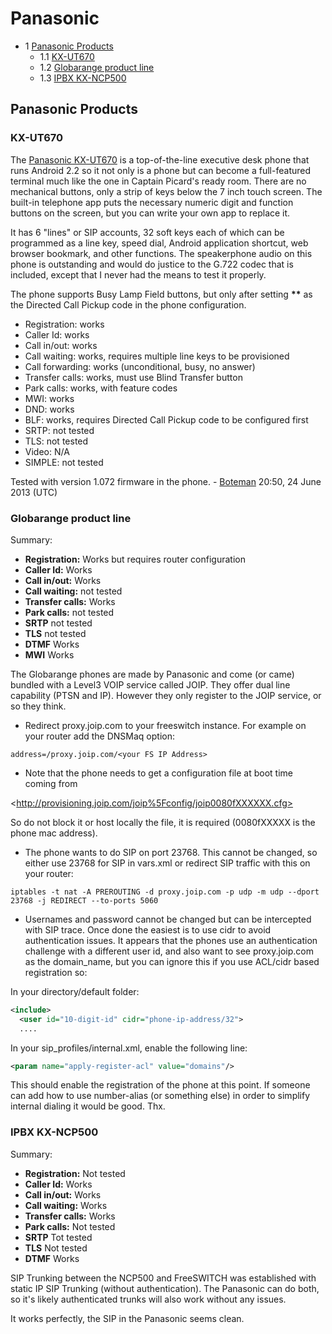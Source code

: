 
# Panasonic 

 

* 1 [Panasonic Products](#panasonic-products)  
   * 1.1 [KX-UT670](#kx-ut670)  
   * 1.2 [Globarange product line](#globarange-product-line)  
   * 1.3 [IPBX KX-NCP500](#ipbx-kx-ncp500)

## Panasonic Products

### KX-UT670

The [Panasonic KX-UT670](http://panasonic.net/pcc/products/sipphone/products/kx%5Fut670/index.html) is a top-of-the-line executive desk phone that runs Android 2.2 so it not only is a phone but can become a full-featured terminal much like the one in Captain Picard's ready room. There are no mechanical buttons, only a strip of keys below the 7 inch touch screen. The built-in telephone app puts the necessary numeric digit and function buttons on the screen, but you can write your own app to replace it.

It has 6 "lines" or SIP accounts, 32 soft keys each of which can be programmed as a line key, speed dial, Android application shortcut, web browser bookmark, and other functions. The speakerphone audio on this phone is outstanding and would do justice to the G.722 codec that is included, except that I never had the means to test it properly.

The phone supports Busy Lamp Field buttons, but only after setting **\*\*** as the Directed Call Pickup code in the phone configuration.

* Registration: works
* Caller Id: works
* Call in/out: works
* Call waiting: works, requires multiple line keys to be provisioned
* Call forwarding: works (unconditional, busy, no answer)
* Transfer calls: works, must use Blind Transfer button
* Park calls: works, with feature codes
* MWI: works
* DND: works
* BLF: works, requires Directed Call Pickup code to be configured first
* SRTP: not tested
* TLS: not tested
* Video: N/A
* SIMPLE: not tested

Tested with version 1.072 firmware in the phone. - [Boteman](https://wiki.freeswitch.org/wiki/User:Boteman "User:Boteman") 20:50, 24 June 2013 (UTC)

### Globarange product line

Summary:

* **Registration:** Works but requires router configuration
* **Caller Id:** Works
* **Call in/out:** Works
* **Call waiting:** not tested
* **Transfer calls:** Works
* **Park calls:** not tested
* **SRTP** not tested
* **TLS** not tested
* **DTMF** Works
* **MWI** Works

  
The Globarange phones are made by Panasonic and come (or came) bundled with a Level3 VOIP service called JOIP. They offer dual line capability (PTSN and IP). However they only register to the JOIP service, or so they think.

* Redirect proxy.joip.com to your freeswitch instance. For example on your router add the DNSMaq option:

`address=/proxy.joip.com/<your FS IP Address>`

* Note that the phone needs to get a configuration file at boot time coming from

\<http://provisioning.joip.com/joip%5Fconfig/joip0080fXXXXXX.cfg>

So do not block it or host locally the file, it is required (0080fXXXXX is the phone mac address).

* The phone wants to do SIP on port 23768\. This cannot be changed, so either use 23768 for SIP in vars.xml or redirect SIP traffic with this on your router:

`iptables -t nat -A PREROUTING -d proxy.joip.com -p udp -m udp --dport 23768 -j REDIRECT --to-ports 5060`

* Usernames and password cannot be changed but can be intercepted with SIP trace. Once done the easiest is to use cidr to avoid authentication issues. It appears that the phones use an authentication challenge with a different user id, and also want to see proxy.joip.com as the domain\_name, but you can ignore this if you use ACL/cidr based registration so:

In your directory/default folder:

```xml
<include>
  <user id="10-digit-id" cidr="phone-ip-address/32">
  ....
```

In your sip\_profiles/internal.xml, enable the following line:

```xml
<param name="apply-register-acl" value="domains"/> 
```

This should enable the registration of the phone at this point. If someone can add how to use number-alias (or something else) in order to simplify internal dialing it would be good. Thx.

### IPBX KX-NCP500

Summary:

* **Registration:** Not tested
* **Caller Id:** Works
* **Call in/out:** Works
* **Call waiting:** Works
* **Transfer calls:** Works
* **Park calls:** Not tested
* **SRTP** Tot tested
* **TLS** Not tested
* **DTMF** Works

SIP Trunking between the NCP500 and FreeSWITCH was established with static IP SIP Trunking (without authentication). The Panasonic can do both, so it's likely authenticated trunks will also work without any issues.

It works perfectly, the SIP in the Panasonic seems clean.


